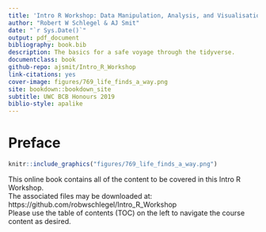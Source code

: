 ```yaml
--- 
title: 'Intro R Workshop: Data Manipulation, Analysis, and Visualisation'
author: "Robert W Schlegel & AJ Smit"
date: "`r Sys.Date()`"
output: pdf_document
bibliography: book.bib
description: The basics for a safe voyage through the tidyverse.
documentclass: book
github-repo: ajsmit/Intro_R_Workshop
link-citations: yes
cover-image: figures/769_life_finds_a_way.png
site: bookdown::bookdown_site
subtitle: UWC BCB Honours 2019
biblio-style: apalike
---
```


# Preface {-}

```r
knitr::include_graphics("figures/769_life_finds_a_way.png")
```

This online book contains all of the content to be covered in this Intro R Workshop.  
The associated files may be downloaded at: https://github.com/robwschlegel/Intro_R_Workshop  
Please use the table of contents (TOC) on the left to navigate the course content as desired.
